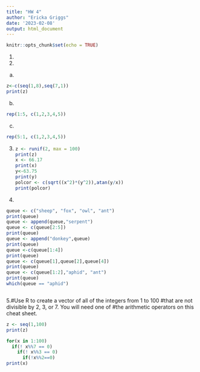 ```yaml
---
title: "HW 4"
author: "Ericka Griggs"
date: '2023-02-08'
output: html_document
---
```


```r
knitr::opts_chunk$set(echo = TRUE)
```

1. 
2.
a.
```r
z<-c(seq(1,8),seq(7,1))
print(z)
```

 b. 
   ```r
rep(1:5, c(1,2,3,4,5))
```



 c. 
  ```r
rep(5:1, c(1,2,3,4,5))
```

3.
  ```r
z <- runif(2, max = 100)
print(z)
x <- 66.17
print(x)
y<-63.75
print(y)
polcor <- c(sqrt((x^2)*(y^2)),atan(y/x))
print(polcor)
```


4. 

```r
queue <- c("sheep", "fox", "owl", "ant")
print(queue)
queue <- append(queue,"serpent")
queue <- c(queue[2:5])
print(queue)
queue <- append("donkey",queue)
print(queue)
queue <-c(queue[1:4])
print(queue)
queue <- c(queue[1],queue[2],queue[4])
print(queue)
queue <- c(queue[1:2],"aphid", "ant")
print(queue)
which(queue == "aphid")
```


```r
```

5.#Use R to create a vector of all of the integers from 1 to 100 
#that are not divisible by 2, 3, or 7. You will need one of 
#the arithmetic operators on this cheat sheet.

```r
z <- seq(1,100)
print(z)

for(x in 1:100)
  if(! x%%7 == 0)
    if(! x%%3 == 0)
      if(!x%%2==0)
print(x)
```

